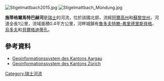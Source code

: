 {{Coord|47.37417|N|8.40076|E|display=title}}
[[Image:Stigelmattbach2015.jpg|right]]
[[Image:Stigelmattbach_Mündung.jpg|right]]

'''施蒂格爾馬特巴赫河'''是[[瑞士|瑞士]]的河流，位於該國北部，流經[[阿爾高州|阿爾高州]]和[[蘇黎世州|蘇黎世州]]，河道全長1公里，流域面積0.4平方公里，河畔城鎮有[[魯多夫特滕-弗里德里斯貝格|魯多夫特滕-弗里德里斯貝格]]、[[烏多夫|烏多夫]]和[[貝爾格迪蒂孔|貝爾格迪蒂孔]]。

==參考資料==
* [https://www.ag.ch/de/dfr/geoportal/geoportal.jsp Geoinformationssystem des Kantons Aargau] {{Wayback|url=https://www.ag.ch/de/dfr/geoportal/geoportal.jsp |date=20210213214922 }}
* [https://maps.zh.ch/ Geoinformationssystem des Kantons Zürich] {{Wayback|url=https://maps.zh.ch/ |date=20190217202341 }}

{{Switzerland-geo-stub}}
[[Category:瑞士河流|Category:瑞士河流]]